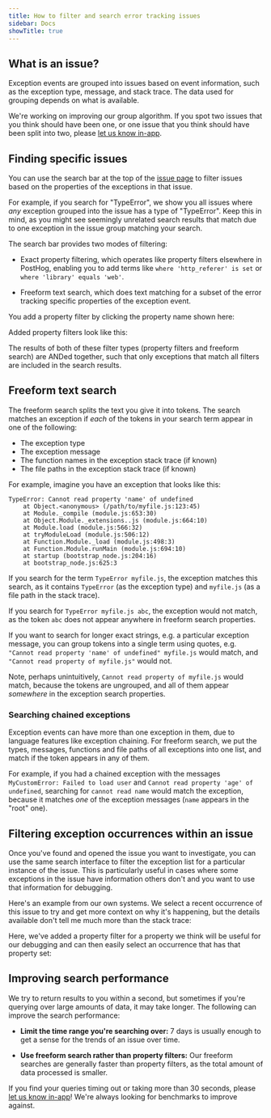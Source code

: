 ```yaml
---
title: How to filter and search error tracking issues
sidebar: Docs
showTitle: true
---
```


## What is an issue?

Exception events are grouped into issues based on event information, such as the exception type, message, and stack trace. The data used for grouping depends on what is available. 

We're working on improving our group algorithm. If you spot two issues that you think should have been one, or one issue that you think should have been split into two, please [let us know in-app](https://us.posthog.com#panel=support%3Afeedback%3Aerror_tracking%3Alow%3Atrue).

## Finding specific issues

You can use the search bar at the top of the [issue page](https://us.posthog.com/error_tracking) to filter issues based on the properties of the exceptions in that issue.

For example, if you search for "TypeError", we show you all issues where *any* exception grouped into the issue has a type of "TypeError". Keep this in mind, as you might see seemingly unrelated search results that  match due to one exception in the issue group matching your search.

The search bar provides two modes of filtering:

- Exact property filtering, which operates like property filters elsewhere in PostHog, enabling you to add terms like `where 'http_referer' is set` or `where 'library' equals 'web'`.

- Freeform text search, which does text matching for a subset of the error tracking specific properties of the exception event.

You add a property filter by clicking the property name shown here:

<ProductScreenshot
  imageLight="https://res.cloudinary.com/dmukukwp6/image/upload/adding_property_filter_1d7490b403.png"
  imageDark="https://res.cloudinary.com/dmukukwp6/image/upload/adding_property_filter_dark_dd03d08aa5.png"
  alt="Adding a property to the property filter"
  classes="rounded"
/>

Added property filters look like this:

<ProductScreenshot
  imageLight="https://res.cloudinary.com/dmukukwp6/image/upload/added_property_filter_1e823a16e9.png"
  imageDark="https://res.cloudinary.com/dmukukwp6/image/upload/property_filter_added_dark_2d4c065baa.png"
  alt="Search bar with property filter"
  classes="rounded"
/>

The results of both of these filter types (property filters and freeform search) are ANDed together, such that only exceptions that match all filters are included in the search results.

## Freeform text search

The freeform search splits the text you give it into tokens. The search matches an exception if *each* of the tokens in your search term appear in one of the following:
- The exception type
- The exception message
- The function names in the exception stack trace (if known)
- The file paths in the exception stack trace (if known)

For example, imagine you have an exception that looks like this:

```
TypeError: Cannot read property 'name' of undefined
    at Object.<anonymous> (/path/to/myfile.js:123:45)
    at Module._compile (module.js:653:30)
    at Object.Module._extensions..js (module.js:664:10)
    at Module.load (module.js:566:32)
    at tryModuleLoad (module.js:506:12)
    at Function.Module._load (module.js:498:3)
    at Function.Module.runMain (module.js:694:10)
    at startup (bootstrap_node.js:204:16)
    at bootstrap_node.js:625:3
```

If you search for the term `TypeError myfile.js`, the exception matches this search, as it contains `TypeError` (as the exception type) and `myfile.js` (as a file path in the stack trace). 

If you search for `TypeError myfile.js abc`, the exception would not match, as the token `abc` does not appear anywhere in freeform search properties. 

If you want to search for longer exact strings, e.g. a particular exception message, you can group tokens into a single term using quotes, e.g. `"Cannot read property 'name' of undefined" myfile.js` would match, and `"Cannot read property of myfile.js"` would not. 

Note, perhaps unintuitively, `Cannot read property of myfile.js` would match, because the tokens are ungrouped, and all of them appear *somewhere* in the exception search properties.

### Searching chained exceptions

Exception events can have more than one exception in them, due to language features like exception chaining. For freeform search, we put the types, messages, functions and file paths of all exceptions into one list, and match if the token appears in any of them. 

For example, if you had a chained exception with the messages `MyCustomError: Failed to load user` and `Cannot read property 'age' of undefined`, searching for `cannot read name` would match the exception, because it matches *one* of the exception messages (`name` appears in the "root" one).

## Filtering exception occurrences within an issue

Once you've found and opened the issue you want to investigate, you can use the same search interface to filter the exception list for a particular instance of the issue. This is particularly useful in cases where some exceptions in the issue have information others don't and you want to use that information for debugging.

Here's an example from our own systems. We select a recent occurrence of this issue to try and get more context on why it's happening, but the details available don't tell me much more than the stack trace:

<ProductScreenshot
  imageLight="https://res.cloudinary.com/dmukukwp6/image/upload/unfiltered_exception_list_8cdbf735c0.png"
  imageDark="https://res.cloudinary.com/dmukukwp6/image/upload/exception_list_unfiltered_dark_200b8be303.png"
  alt="An issue, with an unfiltered exception list"
  classes="rounded"
/>

Here, we've added a property filter for a property we think will be useful for our debugging and can then easily select an occurrence that has that property set:

<ProductScreenshot
  imageLight="https://res.cloudinary.com/dmukukwp6/image/upload/filtered_exception_list_7b51efa94f.png"
  imageDark="https://res.cloudinary.com/dmukukwp6/image/upload/exception_list_filtered_dark_70a70d9ce9.png"
  alt="An issue, with a filtered exception list"
  classes="rounded"
/>

## Improving search performance

We try to return results to you within a second, but sometimes if you're querying over large amounts of data, it may take longer. The following can improve the search performance:

- **Limit the time range you're searching over:** 7 days is usually enough to get a sense for the trends of an issue over time.

- **Use freeform search rather than property filters:** Our freeform searches are generally faster than property filters, as the total amount of data processed is smaller.

If you find your queries timing out or taking more than 30 seconds, please [let us know in-app](https://us.posthog.com/#panel=support%3Afeedback%3Aerror_tracking%3Alow%3Atrue)! We're always looking for benchmarks to improve against.